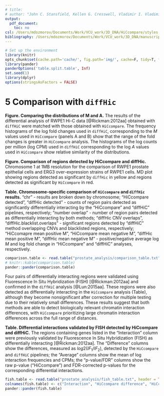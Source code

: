 ```yaml
---
# title: 
# author: "John C. Stansfield, Kellen G. Cresswell, Vladimir I. Vladimirov, Mikhail G. Dozmorov"
output:
  pdf_document:
    toc: no
csl: /Users/mdozmorov/Documents/Work/VCU_work/3D_DNA/HiCcompare/styles.ref/bioinformatics.csl
bibliography: /Users/mdozmorov/Documents/Work/VCU_work/3D_DNA/manuscript/3D_DNA-references.bib
---
```


```r
# Set up the environment
library(knitr)
opts_chunk$set(cache.path='cache/', fig.path='img/', cache=F, tidy=T, fig.keep='high', echo=F, dpi=100, warnings=F, message=F, comment=NA, warning=F, results='as.is', fig.width = 10, fig.height = 4) #out.width=700, 
library(pander)
panderOptions('table.split.table', Inf)
set.seed(1)
library(dplyr)
options(stringsAsFactors = FALSE)
```

\pagenumbering{gobble}

# 5 Comparison with `diffHic`

**Figure. Comparing the distributions of M and A.** The results of the differential analysis of RWPE1 Hi-C data [@Rickman:2012aa] obtained with `diffHiC` were matched with those obtained with `HiCcompare`. The frequency histograms of the log fold changes used in `diffHiC`, corresponding to the $M$ values used in `HiCcompare` (panels A and B) show that the range of the fold changes is greater in `HiCcompare` analysis. The histograms of the log counts per million (log CPM)  used in `diffHiC` corresponding to the log $A$ values used in `HiCcompare` show relative similarity of the distributions.

\begin{center}
\includegraphics[height=280px]{figures/diffHic_vs_hiccompare_FC.png}
\end{center}

**Figure. Comparison of regions detected by HiCcompare and diffHic.** Chromosome 1 at 1MB resolution for the comparison of RWPE1 prostate epithelial cells and ERG3 over-expression strains of RWPE1 cells. MD plot showing regions detected as significant by `diffHic` in yellow and regions detected as significant by `HiCcompare` in red. 

\begin{center}
\includegraphics[height=190px]{figures/fig4.png}
\end{center}

**Table. Chromosome-specific comparison of `HiCcompare` and `diffHic` results.**  "chr" - results are broken down by chromosome; "HiCcompare detected", "diffHic detected" - counts of region pairs detected as significantly differentially interacting by the "HiCcompare" and "diffHiC" pipelines, respectively; "number overlap" - number of region pairs detected as differentially interacting by both methods; "diffHic CNV overlaps", "diffHic.blacklist.overlaps" - significant regions detected by "diffHiC" method overlapping CNVs and blacklisted regions, respectively; "HiCcomapre mean positive M", "HiCcompare mean negative M", "diffHic mean positive M", "diffHic mean negative M" - positive/negative average log $M$ and log fold change in "HiCcompare" and "diffHiC" analyses, respectively. 

```r
comparison.table <- read.table("prostate_analysis/comparison_table.txt", sep = '\t', head = TRUE, check.names = FALSE)
# knitr::kable(comparison.table)
pander::pander(comparison.table)
```

Four pairs of differentially interacting regions were validated using Fluorescence In Situ Hybridization (FISH) [@Rickman:2012aa] and confirmed in the `diffHiC` analysis [@Lun:2015aa]. These regions were also detected as differentially interacting in the `HiCcompare` analysis (Table), although they become nonsignificant after correction for multiple testing due to their relatively small differences. These results suggest that both methods are able to detect biologically relevant chromatin interaction differences, with `HiCcompare` prioritizing large chromatin interaction differences across the full range of distances.

**Table. Differential interactions validated by FISH detected by HiCcompare and diffHiC.** The regions containing genes listed in the "Interaction" column were previously validated by Fluorescence In Situ Hybridization (FISH) as differentially interacting [@Rickman:2012aa]. The "Difference" columns show the differences, measured as $log2(IF_1/IF_2)$, detected by the `HiCcompare` and `diffHiC` pipelines; the "Average"  columns show the mean of log interaction frequencies and CPMs; the "p-value/FDR" columns show the raw p-value ("HiCcompare") and FDR-corrected p-values for the corresponding differential interactions.

```r
fish.table <- read.table("prostate_analysis/fish_table.txt", header = TRUE, sep = '\t', check.names = FALSE)
colnames(fish.table) <- c("Interaction", "HiCcompare difference", "HiCcompare average", "diffHic difference", "diffHic average", "HiCcompare p-value", "HiCcompare FDR", "diffHic FDR")
pander::pander(fish.table)
```

